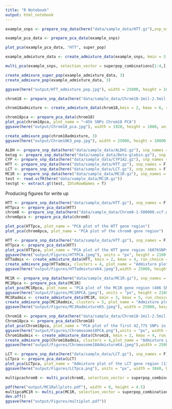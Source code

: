 ---
title: "R Notebook"
output: html_notebook
---

```{r}
example_snps <- prepare_snp_data(here("data/sample_data/HTT.gz"),snp_names = F)

example_pca_data <- prepare_pca_data(example_snps)

plot_pca(example_pca_data, "HTT", super_pop)

example_admixture_data <- create_admixture_data(example_snps, kmin = 3, kmax = 5)

multi_pca(example_snps, selection_vector = superpop_combinations[1:4,], filterby = super_pop, naming = "PCA plot example")

create_admixure_super_pop(example_admixture_data, 3)
create_admixure_pop(example_admixture_data, 3)

ggsave(here("output/HTT_admixture_pop.jpg"), width = 25000, height = 10000, units = "px", limitsize = FALSE)
```

```{r}
chrom18 <- prepare_snp_data(here("data/sample_data/Chrom18-1mil-2.5mil.gz"), snp_names = F)

chrom18admixture <- create_admixture_data(chrom18,kmin = 2, kmax = 6, run_choice = 10)

chrom18pca <- prepare_pca_data(chrom18)
plot_pca(chrom18pca, plot_name = "~45k SNPs Chrom18 PCA")
ggsave(here("output/Chrom18_pca.jpg"), width = 1920, height = 1080, units = "px")

create_admixure_pop(chrom18admixture, 3)
ggsave(here("output/Chrom18K3_pop.jpg"), width = 25000, height = 10000, units = "px", limitsize = FALSE)
```
```{r}
ALDH <- prepare_snp_data(here("data/sample_data/ALDH2.gz"), snp_names = F)
betag <- prepare_snp_data(here("data/sample_data/Beta-globin.gz"), snp_names = F)
CYP <- prepare_snp_data(here("data/sample_data/CYP1A2.gz"), snp_names = F)
HTT <- prepare_snp_data(here("data/sample_data/HTT.gz"), snp_names = F)
LCT <- prepare_snp_data(here("data/sample_data/LCT.gz"), snp_names = F)
MC1R <- prepare_snp_data(here("data/sample_data/MC1R.gz"), snp_names = F)
test <- read.vcfR(here("data/sample_data/MC1R.gz"))
testgt <- extract.gt(test, IDtoRowNames = T)


```
Producing figures for write up
```{r}
HTT <- prepare_snp_data(here("data/sample_data/HTT.gz"), snp_names = F)
HTTpca <- prepare_pca_data(HTT)
chrom8 <- prepare_snp_data(here("data/sample_data/Chrom8-1-500000.vcf.gz"), snp_names = F)
chrom8pca <- prepare_pca_data(chrom8)

plot_pca(HTTpca, plot_name = "PCA plot of the HTT gene region")
plot_pca(chrom8pca, plot_name = "PCA plot of the chrom8 gene region")

HTT <- prepare_snp_data(here("data/sample_data/HTT.gz"), snp_names = F)
HTTpca <- prepare_pca_data(HTT)
plot_pca(HTTpca, plot_name = "PCA plot of the HTT gene region (6076SNPs) from the 2504 samples of the 1kGP")
ggsave(here("output/Figures/HTTPCA.jpeg"), units = "px", height = 2160, width = 3840)
HTTadmix <- create_admixture_data(HTT, kmin = 2, kmax = 4, run_choice = 10)
create_admixure_pop(HTTadmix, clusters = 4, plot_name = "Admixture plot of the HTT gene region (6,076 SNPs) from the 2504 samples of the 1kGP sorted by population - K = 4")
ggsave(here("output/Figures/HTTadmixtureK4.jpeg"),width = 25000, height = 14063, units = "px", limitsize = FALSE)

MC1R <- prepare_snp_data(here("data/sample_data/MC1R.gz"), snp_names = F)
MC1Rpca <- prepare_pca_data(MC1R)
plot_pca(MC1Rpca, plot_name = "PCA plot of the MC1R gene region (406 SNPs) from the 2504 samples of the 1kGP")
ggsave(here("output/Figures/MC1RPCA.jpeg"), units = "px", height = 2160, width = 3840)
MC1Radmix <- create_admixture_data(MC1R, kmin = 3, kmax = 5, run_choice = 10)
create_admixure_pop(MC1Radmix, clusters = 5, plot_name = "Admixture plot of the MC1R gene region (406 SNPs) from the 2504 samples of the 1kGP sorted by population")
ggsave(here("output/Figures/MC1RadmixtureK5.jpeg"), width = 25000, height = 14063, units = "px", limitsize = F)

Chrom18 <- prepare_snp_data(here("data/sample_data/Chrom18-1mil-2.5mil.gz"), snp_names = F)
Chrom18pca <- prepare_pca_data(Chrom18)
plot_pca(Chrom18pca, plot_name = "PCA plot of the first 42,775 SNPs in chromosome 18 from the 2504 samples of the 1kGP")
ggsave(here("output/Figures/Chromosome18PCA.png"),units = "px", width = 3840, height = 2160)
Chrom18admix <- create_admixture_data(Chrom18, kmin = 2, kmax = 4, run_choice = 10)
create_admixure_pop(Chrom18admix, clusters = 4,plot_name = "Admixture plot of the first 42,775 SNPs in chromosome 18 from the 2504 samples of the 1kGP sorted by population - K = 4")
ggsave(here("output/Figures/Chromosome18AdmixtureK4.jpeg"),width = 25000, height = 14063, units = "px", limitsize = FALSE)

LCT <- prepare_snp_data(here("data/sample_data/LCT.gz"), snp_names = F)
LCTpca <- prepare_pca_data(LCT)
plot_pca(LCTpca, plot_name = "Admixture plot of the LCT gene region (1382 SNPs) from the 2504 samples of the 1kGP sorted by population")
ggsave(here("output/Figures/LCTpca.png"), units = "px", width = 3840, height = 2160)

multipcachrom8 <- multi_pca(chrom8, selection_vector = superpop_combinations, filterby = super_pop, naming = "Multi PCA plot of the first 14,657 SNPs in chromosome 8 from the 2504 samples of the 1kGP")

pdf(here("output/MC1Rallplots.pdf"), width = 8, height = 4.5)
multipcaMC1R <- multi_pca(MC1R, selection_vector = superpop_combinations, filterby = super_pop, naming = "Multi PCA plot of the MC1R gene region (406 SNPs) from the 2504 samples of the 1kGP")
dev.off()
ggsave(here("output/Figures/multiplot.pdf"))
```

